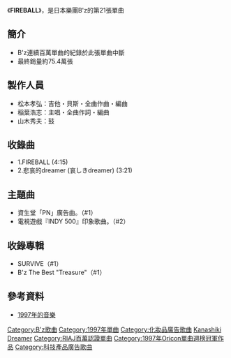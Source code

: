 {{Infobox Single |
| Name           = FIREBALL
| Artist         = [[B'z|B'z]]
| Album          = [[SURVIVE|SURVIVE]]
| Cover          = B'z fireball.jpg
| Released       = 1997年3月5日
| Format         = 8cm [[單曲|單曲CD]]
| Recorded       = 1996年12月
| Genre          = [[硬式搖滾|硬式搖滾]]<br/>[[J-POP|J-POP]]
| Length         = 7分36秒
| Label          = [[VERMILLION_RECORDS|Rooms RECORDS]]
| Writer         = [[稻葉浩志|稻葉浩志]]（全作詞）<br/>[[松本孝弘|松本孝弘]]（全作曲）
| Producer       = [[松本孝弘|松本孝弘]]
| Certification  = 百萬（[[日本唱片協會|日本唱片協會]]）
| Chart position = * 週間最高排行第1位（[[Oricon公信榜|Oricon]]）
* 1997年度年間第24位（[[Oricon公信榜|Oricon]]）
| Last single    = [[Real_Thing_Shakes|Real Thing Shakes]] <br /> （1996年）
| This single    = '''FIREBALL''' <br /> （1997年）
| Next single    = [[Calling|Calling]]<br />（1997年）
}}
《'''FIREBALL'''》，是日本樂團B'z的第21張單曲

==簡介==
*B'z連續百萬單曲的紀錄於此張單曲中斷
*最終銷量約75.4萬張

==製作人員==
*松本孝弘：吉他・貝斯・全曲作曲・編曲
*稲葉浩志：主唱・全曲作詞・編曲
*山木秀夫：鼓

==收錄曲==
*1.FIREBALL (4:15)
*2.悲哀的dreamer (哀しきdreamer) (3:21) 

==主題曲==
*資生堂「PN」廣告曲。（#1）
*電視遊戲『INDY 500』印象歌曲。（#2）

==收錄專輯==
*SURVIVE（#1）
*B'z The Best "Treasure"（#1）

==參考資料==
*[http://ja.wikipedia.org/wiki/1997%E5%B9%B4%E3%81%AE%E9%9F%B3%E6%A5%BD     1997年的音樂]{{Wayback|url=http://ja.wikipedia.org/wiki/1997%E5%B9%B4%E3%81%AE%E9%9F%B3%E6%A5%BD |date=20111027120210 }}

{{B'z}}

{{DEFAULTSORT:Fireball}}
[[Category:B'z歌曲|Category:B'z歌曲]]
[[Category:1997年單曲|Category:1997年單曲]]
[[Category:化妝品廣告歌曲|Category:化妝品廣告歌曲]]
[[Category:遊戲歌曲|Kanashiki Dreamer]]
[[Category:RIAJ百萬認證單曲|Category:RIAJ百萬認證單曲]]
[[Category:1997年Oricon單曲週榜冠軍作品|Category:1997年Oricon單曲週榜冠軍作品]]
[[Category:科技產品廣告歌曲|Category:科技產品廣告歌曲]]